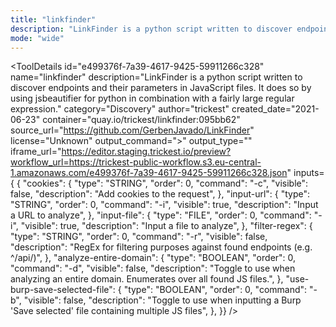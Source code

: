 ```yaml
---
title: "linkfinder"
description: "LinkFinder is a python script written to discover endpoints and their parameters in JavaScript files. It does so by using jsbeautifier for python in combination with a fairly large regular expression."
mode: "wide"
---
```



<ToolDetails
  id="e499376f-7a39-4617-9425-59911266c328"
  name="linkfinder"
  description="LinkFinder is a python script written to discover endpoints and their parameters in JavaScript files. It does so by using jsbeautifier for python in combination with a fairly large regular expression."
  category="Discovery"
  author="trickest"
  created_date="2021-06-23"
  container="quay.io/trickest/linkfinder:095bb62"
  source_url="https://github.com/GerbenJavado/LinkFinder"
  license="Unknown"
  output_command=">"
  output_type=""
  iframe_url="https://editor.staging.trickest.io/preview?workflow_url=https://trickest-public-workflow.s3.eu-central-1.amazonaws.com/e499376f-7a39-4617-9425-59911266c328.json"
  inputs={ {
  "cookies": {
    "type": "STRING",
    "order": 0,
    "command": "-c",
    "visible": false,
    "description": "Add cookies to the request",
  },
  "input-url": {
    "type": "STRING",
    "order": 0,
    "command": "-i",
    "visible": true,
    "description": "Input a URL to analyze",
  },
  "input-file": {
    "type": "FILE",
    "order": 0,
    "command": "-i",
    "visible": true,
    "description": "Input a file to analyze",
  },
  "filter-regex": {
    "type": "STRING",
    "order": 0,
    "command": "-r",
    "visible": false,
    "description": "RegEx for filtering purposes against found endpoints (e.g. ^/api/)",
  },
  "analyze-entire-domain": {
    "type": "BOOLEAN",
    "order": 0,
    "command": "-d",
    "visible": false,
    "description": "Toggle to use when analyzing an entire domain. Enumerates over all found JS files.",
  },
  "use-burp-save-selected-file": {
    "type": "BOOLEAN",
    "order": 0,
    "command": "-b",
    "visible": false,
    "description": "Toggle to use when inputting a Burp 'Save selected' file containing multiple JS files",
  },
}}
/>